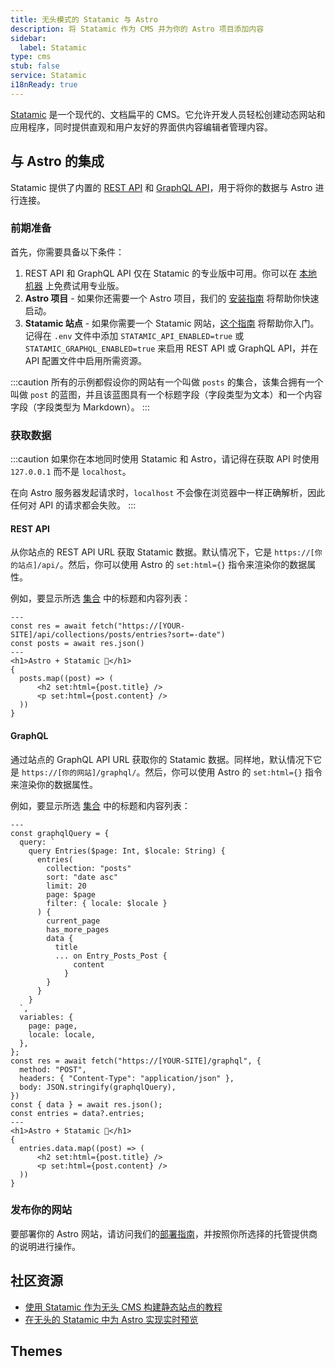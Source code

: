 ```yaml
---
title: 无头模式的 Statamic 与 Astro
description: 将 Statamic 作为 CMS 并为你的 Astro 项目添加内容
sidebar:
  label: Statamic
type: cms
stub: false
service: Statamic
i18nReady: true
---
```


[Statamic](https://statamic.com/) 是一个现代的、文档扁平的 CMS。它允许开发人员轻松创建动态网站和应用程序，同时提供直观和用户友好的界面供内容编辑者管理内容。

## 与 Astro 的集成

Statamic 提供了内置的 [REST API](https://statamic.dev/rest-api) 和 [GraphQL API](https://statamic.dev/graphql)，用于将你的数据与 Astro 进行连接。

### 前期准备

首先，你需要具备以下条件：

1. REST API 和 GraphQL API 仅在 Statamic 的专业版中可用。你可以在 [本地机器](https://statamic.dev/tips/how-to-enable-statamic-pro#trial-mode) 上免费试用专业版。
2. **Astro 项目** - 如果你还需要一个 Astro 项目，我们的 [安装指南](/zh-cn/install-and-setup/) 将帮助你快速启动。
3. **Statamic 站点** - 如果你需要一个 Statamic 网站，[这个指南](https://statamic.dev/quick-start-guide) 将帮助你入门。记得在 `.env` 文件中添加 `STATAMIC_API_ENABLED=true` 或 `STATAMIC_GRAPHQL_ENABLED=true` 来启用 REST API 或 GraphQL API，并在 API 配置文件中启用所需资源。

:::caution
所有的示例都假设你的网站有一个叫做 `posts` 的集合，该集合拥有一个叫做 `post` 的蓝图，并且该蓝图具有一个标题字段（字段类型为文本）和一个内容字段（字段类型为 Markdown）。
:::

### 获取数据
:::caution
如果你在本地同时使用 Statamic 和 Astro，请记得在获取 API 时使用 `127.0.0.1` 而不是 `localhost`。

在向 Astro 服务器发起请求时，`localhost` 不会像在浏览器中一样正确解析，因此任何对 API 的请求都会失败。
:::

#### REST API

从你站点的 REST API URL 获取 Statamic 数据。默认情况下，它是 `https://[你的站点]/api/`。然后，你可以使用 Astro 的 `set:html={}` 指令来渲染你的数据属性。

例如，要显示所选 [集合](https://statamic.dev/collections) 中的标题和内容列表：

```astro title="src/pages/index.astro
---
const res = await fetch("https://[YOUR-SITE]/api/collections/posts/entries?sort=-date")
const posts = await res.json()
---
<h1>Astro + Statamic 🚀</h1>
{
  posts.map((post) => (
      <h2 set:html={post.title} />
      <p set:html={post.content} />
  ))
}
```

#### GraphQL

通过站点的 GraphQL API URL 获取你的 Statamic 数据。同样地，默认情况下它是 `https://[你的网站]/graphql/`。然后，你可以使用 Astro 的 `set:html={}` 指令来渲染你的数据属性。

例如，要显示所选 [集合](https://statamic.dev/collections) 中的标题和内容列表：

```astro title="src/pages/index.astro
---
const graphqlQuery = {
  query: `
    query Entries($page: Int, $locale: String) {
      entries(
        collection: "posts"
        sort: "date asc"
        limit: 20
        page: $page
        filter: { locale: $locale }
      ) {
        current_page
        has_more_pages
        data {
          title
          ... on Entry_Posts_Post {
              content
            }
        }
      }
    }
  `,
  variables: {
    page: page,
    locale: locale,
  },
};
const res = await fetch("https://[YOUR-SITE]/graphql", {
  method: "POST",
  headers: { "Content-Type": "application/json" },
  body: JSON.stringify(graphqlQuery),
})
const { data } = await res.json();
const entries = data?.entries;
---
<h1>Astro + Statamic 🚀</h1>
{
  entries.data.map((post) => (
      <h2 set:html={post.title} />
      <p set:html={post.content} />
  ))
}
```

### 发布你的网站

要部署你的 Astro 网站，请访问我们的[部署指南](/zh-cn/guides/deploy/)，并按照你所选择的托管提供商的说明进行操作。

## 社区资源

-  [使用 Statamic 作为无头 CMS 构建静态站点的教程](https://buddy.works/guides/statamic-rest-api)
-  [在无头的 Statamic 中为 Astro 实现实时预览](https://maciekpalmowski.dev/implementing-live-previews-in-headless-statamic-when-using-astro/)

## Themes

<Grid>
  <Card title="Creek" href="https://astro.build/themes/details/creek/" thumbnail="creek.png"/>
</Grid>
